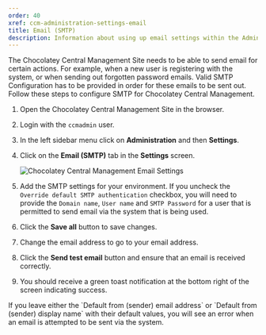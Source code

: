 ```yaml
---
order: 40
xref: ccm-administration-settings-email
title: Email (SMTP)
description: Information about using up email settings within the Administration Settings screen
---
```


The Chocolatey Central Management Site needs to be able to send email for certain actions.  For example, when a new user is registering with the system, or when sending out forgotten password emails.  Valid SMTP Configuration has to be provided in order for these emails to be sent out.  Follow these steps to configure SMTP for Chocolatey Central Management.

1. Open the Chocolatey Central Management Site in the browser.
1. Login with the `ccmadmin` user.
1. In the left sidebar menu click on **Administration** and then **Settings**.
1. Click on the **Email (SMTP)** tab in the **Settings** screen.

    ![Chocolatey Central Management Email Settings](https://img.chocolatey.org/docs/ccm-playwright/administration/settings/tab-email-(smtp).png)

1. Add the SMTP settings for your environment.  If you uncheck the `Override default SMTP authentication` checkbox, you will need to provide the `Domain name`, `User name` and `SMTP Password` for a user that is permitted to send email via the system that is being used.
1. Click the **Save all** button to save changes.
1. Change the email address to go to your email address.
1. Click the **Send test email** button and ensure that an email is received correctly.
1. You should receive a green toast notification at the bottom right of the screen indicating success.

<Callout type="warning">
    If you leave either the `Default from (sender) email address` or `Default from (sender) display name` with their default values, you will see an error when an email is attempted to be sent via the system.
</Callout>
